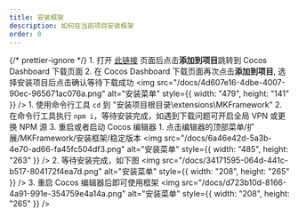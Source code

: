 ```yaml
---
title: 安装框架
description: 如何在当前项目安装框架
order: 0
---
```



{/* prettier-ignore */}
<Stepper>
	<StepperItem title="步骤 1: 在 Cocos 商店下载安装插件">
                1. 打开 [此链接](https://store.cocos.com/app/detail/6426) 页面后点击**添加到项目**跳转到 Cocos Dashboard 下载页面 
                2. 在 Cocos Dashboard 下载页面再次点击**添加到项目**, 选择安装项目后点击确认等待下载成功
	</StepperItem>
	<StepperItem title="步骤 2: 安装插件依赖的 NPM 包">
                <img src="/docs/4d607e16-4dbe-4007-90ec-965671ac076a.png" alt="安装菜单" style={{ width: "479", height: "141" }} />
		1. 使用命令行工具 `cd` 到 "安装项目根目录\extensions\MKFramework"
                2. 在命令行工具执行 `npm i`，等待安装完成，如遇到下载问题可开启全局 VPN 或更换 NPM 源
                3. 重启或者启动 Cocos 编辑器
	</StepperItem>
	<StepperItem title="步骤 3: 安装框架">
                1. 点击编辑器的顶部菜单/扩展/MKFramework/安装框架/稳定版本 
                <img src="/docs/6a46e42d-5a3b-4e70-ad66-fa45fc504df3.png" alt="安装菜单" style={{ width: "485", height: "263" }} />
                2. 等待安装完成，如下图
                <img src="/docs/34171595-064d-441c-b517-804172f4ea7d.png" alt="安装菜单" style={{ width: "208", height: "265" }} />
                3. 重启 Cocos 编辑器后即可使用框架
                <img src="/docs/d723b10d-8166-4a91-991e-354759e4a14a.png" alt="安装菜单" style={{ width: "208", height: "265" }} />
	</StepperItem>
</Stepper>
